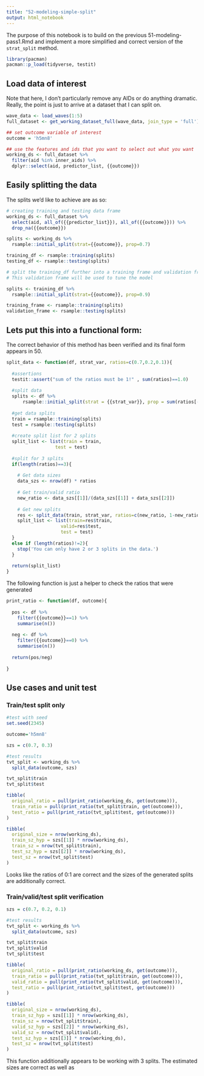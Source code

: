 ```yaml
---
title: "52-modeling-simple-split"
output: html_notebook
---
```


The purpose of this notebook is to build on the previous 51-modeling-pass1.Rmd and implement a more simplified and correct version of the `strat_split` method.

```r
library(pacman)
pacman::p_load(tidyverse, testit)
```


## Load data of interest
Note that here, I don't particularly remove any AIDs or do anything dramatic.  Really, the point is just to arrive at a dataset that I can split on.

```r
wave_data <- load_waves(1:5)
full_dataset <- get_working_dataset_full(wave_data, join_type = 'full')

## set outcome variable of interest
outcome = 'h5mn8'

## use the features and ids that you want to select out what you want
working_ds <- full_dataset %>%
  filter(aid %in% inner_aids) %>%
  dplyr::select(aid, predictor_list, {{outcome}})
```

## Easily splitting the data
The splits we'd like to achieve are as so:

```r
# creating training and testing data frame
working_ds <- full_dataset %>%
  select(aid, all_of({{predictor_list}}), all_of({{outcome}})) %>%
  drop_na({{outcome}})

splits <- working_ds %>%
  rsample::initial_split(strat={{outcome}}, prop=0.7)

training_df <- rsample::training(splits)
testing_df <- rsample::testing(splits)

# split the training_df further into a training frame and validation frame that will be used to train the model
# This validation frame will be used to tune the model

splits <- training_df %>%
  rsample::initial_split(strat={{outcome}}, prop=0.9)

training_frame <- rsample::training(splits)
validation_frame <- rsample::testing(splits)

```

## Lets put this into a functional form:
The correct behavior of this method has been verified and its final form appears in 50.
```r

split_data <- function(df, strat_var, ratios=c(0.7,0.2,0.1)){
  
  #assertions
  testit::assert("sum of the ratios must be 1!" , sum(ratios)==1.0)
  
  #split data
  splits <- df %>%
      rsample::initial_split(strat = {{strat_var}}, prop = sum(ratios[-length(ratios)]))
  
  #get data splits
  train = rsample::training(splits)
  test = rsample::testing(splits)
  
  #create split list for 2 splits
  split_list <- list(train = train,
                  test = test)
  
  #split for 3 splits
  if(length(ratios)==3){
    
    # Get data sizes
    data_szs <- nrow(df) * ratios
    
    # Get train/valid ratio
    new_ratio <- data_szs[[1]]/(data_szs[[1]] + data_szs[[2]])
    
    # Get new splits
    res <- split_data(train, strat_var, ratios=c(new_ratio, 1-new_ratio))
    split_list <- list(train=res$train,
                    valid=res$test,
                    test = test)
  }
  else if (length(ratios)!=2){
    stop('You can only have 2 or 3 splits in the data.')
  }
  
  return(split_list)
}

```

The following function is just a helper to check the ratios that were generated
```r
print_ratio <- function(df, outcome){
  
  pos <- df %>%
    filter({{outcome}}==1) %>%
    summarise(n())
  
  neg <- df %>%
    filter({{outcome}}==0) %>%
    summarise(n())
  
  return(pos/neg)
    
}
```

## Use cases and unit test
### Train/test split only
```r
#test with seed
set.seed(2345)

outcome='h5mn8'

szs = c(0.7, 0.3)

#test results
tvt_split <- working_ds %>%
  split_data(outcome, szs)

tvt_split$train
tvt_split$test

tibble(
  original_ratio = pull(print_ratio(working_ds, get(outcome))),
  train_ratio = pull(print_ratio(tvt_split$train, get(outcome))),
  test_ratio = pull(print_ratio(tvt_split$test, get(outcome)))
)

tibble(
  original_size = nrow(working_ds),
  train_sz_hyp = szs[[1]] * nrow(working_ds),
  train_sz = nrow(tvt_split$train),
  test_sz_hyp = szs[[2]] * nrow(working_ds),
  test_sz = nrow(tvt_split$test)
)
```
Looks like the ratios of 0:1 are correct and the sizes of the generated splits are additionally correct.

### Train/valid/test split verification
```r

szs = c(0.7, 0.2, 0.1)

#test results
tvt_split <- working_ds %>%
  split_data(outcome, szs)

tvt_split$train
tvt_split$valid
tvt_split$test

tibble(
  original_ratio = pull(print_ratio(working_ds, get(outcome))),
  train_ratio = pull(print_ratio(tvt_split$train, get(outcome))),
  valid_ratio = pull(print_ratio(tvt_split$valid, get(outcome))),
  test_ratio = pull(print_ratio(tvt_split$test, get(outcome)))
)

tibble(
  original_size = nrow(working_ds),
  train_sz_hyp = szs[[1]] * nrow(working_ds),
  train_sz = nrow(tvt_split$train),
  valid_sz_hyp = szs[[2]] * nrow(working_ds),
  valid_sz = nrow(tvt_split$valid),
  test_sz_hyp = szs[[3]] * nrow(working_ds),
  test_sz = nrow(tvt_split$test)
)
```
This function additionally appears to be working with 3 splits.  The estimated sizes are correct as well as 


